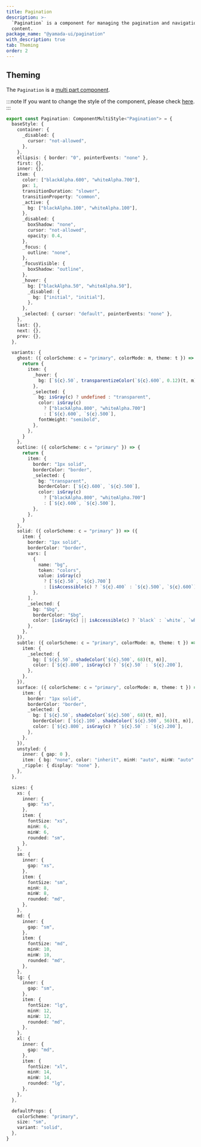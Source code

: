 ```yaml
---
title: Pagination
description: >-
  `Pagination` is a component for managing the pagination and navigation of
  content.
package_name: "@yamada-ui/pagination"
with_description: true
tab: Theming
order: 2
---
```


## Theming

The `Pagination` is a [multi part component](/styled-system/theming/component-styles#multi-part-components).

:::note
If you want to change the style of the component, please check [here](/styled-system/theming/customize-theme#changing-the-style-of-components).
:::

```ts
export const Pagination: ComponentMultiStyle<"Pagination"> = {
  baseStyle: {
    container: {
      _disabled: {
        cursor: "not-allowed",
      },
    },
    ellipsis: { border: "0", pointerEvents: "none" },
    first: {},
    inner: {},
    item: {
      color: ["blackAlpha.600", "whiteAlpha.700"],
      px: 1,
      transitionDuration: "slower",
      transitionProperty: "common",
      _active: {
        bg: ["blackAlpha.100", "whiteAlpha.100"],
      },
      _disabled: {
        boxShadow: "none",
        cursor: "not-allowed",
        opacity: 0.4,
      },
      _focus: {
        outline: "none",
      },
      _focusVisible: {
        boxShadow: "outline",
      },
      _hover: {
        bg: ["blackAlpha.50", "whiteAlpha.50"],
        _disabled: {
          bg: ["initial", "initial"],
        },
      },
      _selected: { cursor: "default", pointerEvents: "none" },
    },
    last: {},
    next: {},
    prev: {},
  },

  variants: {
    ghost: ({ colorScheme: c = "primary", colorMode: m, theme: t }) => {
      return {
        item: {
          _hover: {
            bg: [`${c}.50`, transparentizeColor(`${c}.600`, 0.12)(t, m)],
          },
          _selected: {
            bg: isGray(c) ? undefined : "transparent",
            color: isGray(c)
              ? ["blackAlpha.800", "whiteAlpha.700"]
              : [`${c}.600`, `${c}.500`],
            fontWeight: "semibold",
          },
        },
      }
    },
    outline: ({ colorScheme: c = "primary" }) => {
      return {
        item: {
          border: "1px solid",
          borderColor: "border",
          _selected: {
            bg: "transparent",
            borderColor: [`${c}.600`, `${c}.500`],
            color: isGray(c)
              ? ["blackAlpha.800", "whiteAlpha.700"]
              : [`${c}.600`, `${c}.500`],
          },
        },
      }
    },
    solid: ({ colorScheme: c = "primary" }) => ({
      item: {
        border: "1px solid",
        borderColor: "border",
        vars: [
          {
            name: "bg",
            token: "colors",
            value: isGray(c)
              ? [`${c}.50`, `${c}.700`]
              : [isAccessible(c) ? `${c}.400` : `${c}.500`, `${c}.600`],
          },
        ],
        _selected: {
          bg: "$bg",
          borderColor: "$bg",
          color: [isGray(c) || isAccessible(c) ? `black` : `white`, `white`],
        },
      },
    }),
    subtle: ({ colorScheme: c = "primary", colorMode: m, theme: t }) => ({
      item: {
        _selected: {
          bg: [`${c}.50`, shadeColor(`${c}.500`, 68)(t, m)],
          color: [`${c}.800`, isGray(c) ? `${c}.50` : `${c}.200`],
        },
      },
    }),
    surface: ({ colorScheme: c = "primary", colorMode: m, theme: t }) => ({
      item: {
        border: "1px solid",
        borderColor: "border",
        _selected: {
          bg: [`${c}.50`, shadeColor(`${c}.500`, 68)(t, m)],
          borderColor: [`${c}.100`, shadeColor(`${c}.500`, 56)(t, m)],
          color: [`${c}.800`, isGray(c) ? `${c}.50` : `${c}.200`],
        },
      },
    }),
    unstyled: {
      inner: { gap: 0 },
      item: { bg: "none", color: "inherit", minH: "auto", minW: "auto" },
      _ripple: { display: "none" },
    },
  },

  sizes: {
    xs: {
      inner: {
        gap: "xs",
      },
      item: {
        fontSize: "xs",
        minH: 6,
        minW: 6,
        rounded: "sm",
      },
    },
    sm: {
      inner: {
        gap: "xs",
      },
      item: {
        fontSize: "sm",
        minH: 8,
        minW: 8,
        rounded: "md",
      },
    },
    md: {
      inner: {
        gap: "sm",
      },
      item: {
        fontSize: "md",
        minH: 10,
        minW: 10,
        rounded: "md",
      },
    },
    lg: {
      inner: {
        gap: "sm",
      },
      item: {
        fontSize: "lg",
        minH: 12,
        minW: 12,
        rounded: "md",
      },
    },
    xl: {
      inner: {
        gap: "md",
      },
      item: {
        fontSize: "xl",
        minH: 14,
        minW: 14,
        rounded: "lg",
      },
    },
  },

  defaultProps: {
    colorScheme: "primary",
    size: "sm",
    variant: "solid",
  },
}
```
